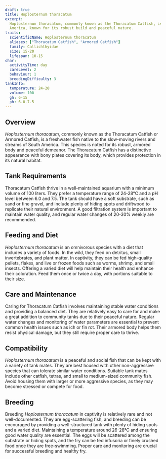 ```yaml
---
draft: true
title: Hoplosternum thoracatum
excerpt:
  Hoplosternum thoracatum, commonly known as the Thoracatum Catfish, is a hardy and adaptable freshwater fish from South
  America, known for its robust build and peaceful nature.
traits:
  scientificName: Hoplosternum thoracatum
  aliases: ["Thoracatum Catfish", "Armored Catfish"]
  family: Callichthyidae
  size: 15-20
  lifespan: 10-15
char:
  activityTime: day
  careLevel: 2
  behaviour: 1
  breedingDifficulty: 3
tankInfo:
  temperature: 24-28
  volume: 100
  gh: 6-15
  ph: 6.0-7.5
---
```


## Overview

_Hoplosternum thoracatum_, commonly known as the Thoracatum Catfish or Armored Catfish, is a freshwater fish native to
the slow-moving rivers and streams of South America. This species is noted for its robust, armored body and peaceful
demeanor. The Thoracatum Catfish has a distinctive appearance with bony plates covering its body, which provides
protection in its natural habitat.

## Tank Requirements

Thoracatum Catfish thrive in a well-maintained aquarium with a minimum volume of 100 liters. They prefer a temperature
range of 24-28°C and a pH level between 6.0 and 7.5. The tank should have a soft substrate, such as sand or fine gravel,
and include plenty of hiding spots and driftwood to replicate their natural environment. A good filtration system is
important to maintain water quality, and regular water changes of 20-30% weekly are recommended.

## Feeding and Diet

_Hoplosternum thoracatum_ is an omnivorous species with a diet that includes a variety of foods. In the wild, they feed
on detritus, small invertebrates, and plant matter. In captivity, they can be fed high-quality pellets, flakes, and live
or frozen foods such as worms, shrimp, and small insects. Offering a varied diet will help maintain their health and
enhance their coloration. Feed them once or twice a day, with portions suitable to their size.

## Care and Maintenance

Caring for Thoracatum Catfish involves maintaining stable water conditions and providing a balanced diet. They are
relatively easy to care for and make a great addition to community tanks due to their peaceful nature. Regular water
changes and monitoring of water parameters are essential to prevent common health issues such as ich or fin rot. Their
armored body helps them resist physical damage, but they still require proper care to thrive.

## Compatibility

_Hoplosternum thoracatum_ is a peaceful and social fish that can be kept with a variety of tank mates. They are best
housed with other non-aggressive species that can tolerate similar water conditions. Suitable tank mates include other
catfish, tetras, and small to medium-sized community fish. Avoid housing them with larger or more aggressive species, as
they may become stressed or compete for food.

## Breeding

Breeding _Hoplosternum thoracatum_ in captivity is relatively rare and not well-documented. They are egg-scattering
fish, and breeding can be encouraged by providing a well-structured tank with plenty of hiding spots and a varied diet.
Maintaining a temperature around 26-28°C and ensuring good water quality are essential. The eggs will be scattered among
the substrate or hiding spots, and the fry can be fed infusoria or finely crushed food once they are free-swimming.
Proper care and monitoring are crucial for successful breeding and healthy fry.
